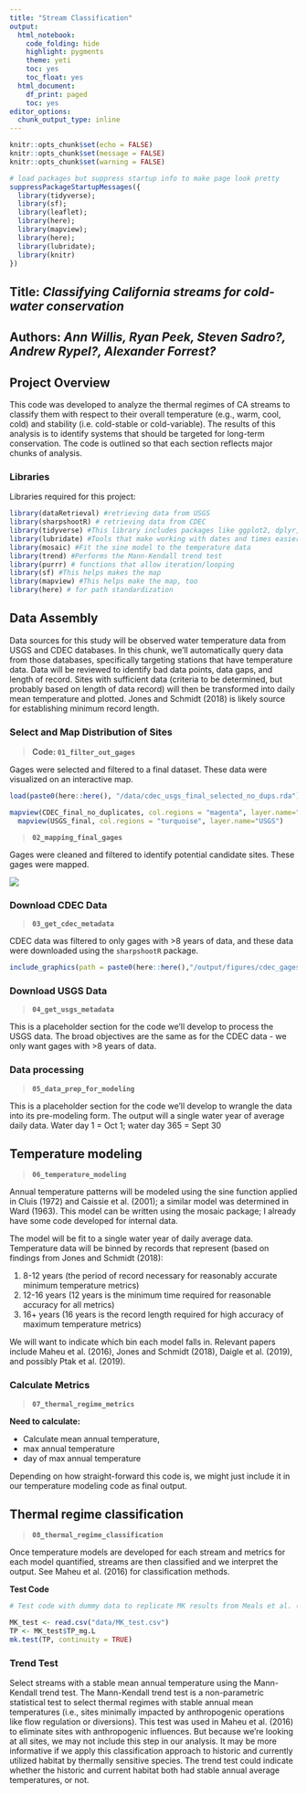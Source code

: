 ```yaml
---
title: "Stream Classification"
output:
  html_notebook:
    code_folding: hide
    highlight: pygments
    theme: yeti
    toc: yes
    toc_float: yes
  html_document:
    df_print: paged
    toc: yes
editor_options:
  chunk_output_type: inline
---
```



```r
knitr::opts_chunk$set(echo = FALSE)
knitr::opts_chunk$set(message = FALSE)
knitr::opts_chunk$set(warning = FALSE)

# load packages but suppress startup info to make page look pretty
suppressPackageStartupMessages({
  library(tidyverse);
  library(sf);
  library(leaflet);
  library(here);
  library(mapview);
  library(here);
  library(lubridate);
  library(knitr)
})

```

## Title: *Classifying California streams for cold-water conservation*

## Authors: ***Ann Willis**, Ryan Peek, Steven Sadro?, Andrew Rypel?, Alexander Forrest?*

## Project Overview

This code was developed to analyze the thermal regimes of CA streams to
classify them with respect to their overall temperature (e.g., warm, cool, cold) 
and stability (i.e. cold-stable or cold-variable). The results of this analysis is 
to identify systems that should be targeted for long-term conservation. 
The code is outlined so that each section reflects major chunks of analysis.

### Libraries

Libraries required for this project: 

```r

library(dataRetrieval) #retrieving data from USGS
library(sharpshootR) # retrieving data from CDEC
library(tidyverse) #This library includes packages like ggplot2, dplyr, and tidyr
library(lubridate) #Tools that make working with dates and times easier
library(mosaic) #Fit the sine model to the temperature data
library(trend) #Performs the Mann-Kendall trend test
library(purrr) # functions that allow iteration/looping
library(sf) #This helps makes the map
library(mapview) #This helps make the map, too
library(here) # for path standardization
```

## Data Assembly 

Data sources for this study will be observed water temperature data from USGS and CDEC databases. In this chunk, we'll automatically query data from those databases, specifically targeting stations that have temperature data. Data will be reviewed to identify bad data points, data gaps, and length of record. Sites with sufficient data (criteria to be determined, but probably based on length of data record) will then be transformed into daily mean temperature and plotted. Jones and Schmidt (2018) is likely source for establishing minimum record length.

### Select and Map Distribution of Sites 

 > **Code: `01_filter_out_gages`**
 
Gages were selected and filtered to a final dataset. These data were visualized on an interactive map.

```r

load(paste0(here::here(), "/data/cdec_usgs_final_selected_no_dups.rda"))

mapview(CDEC_final_no_duplicates, col.regions = "magenta", layer.name="CDEC")+
  mapview(USGS_final, col.regions = "turquoise", layer.name="USGS")

```

 > **`02_mapping_final_gages`**

Gages were cleaned and filtered to identify potential candidate sites. These gages were mapped.

![](../output/figures/all_gages_in_hyd_regions.png)


### Download CDEC Data

 > **`03_get_cdec_metadata`**

CDEC data was filtered to only gages with >8 years of data, and these data were downloaded using the `sharpshootR` package.

```r

include_graphics(path = paste0(here::here(),"/output/figures/cdec_gages_year_ranges_w_8yearsplus_by_interval.png"))

```


### Download USGS Data

 > **`04_get_usgs_metadata`**
 
This is a placeholder section for the code we'll develop to process the USGS data. The broad objectives are the same as for the CDEC data - we only want gages with >8 years of data.


### Data processing

 > **`05_data_prep_for_modeling`**
 
 This is a placeholder section for the code we'll develop to wrangle the data into its pre-modeling form. The output will a single water year of average daily data. Water day 1 = Oct 1; water day 365 = Sept 30

## Temperature modeling

 > **`06_temperature_modeling`**

Annual temperature patterns will be modeled using the sine function applied in Cluis (1972) and Caissie et al. (2001); a similar model was determined in Ward (1963). This model can be written using the mosaic package; I already have some code developed for internal data.

The model will be fit to a single water year of daily average data. Temperature data will be binned by records that represent (based on findings from Jones and Schmidt (2018):

 1. 8-12 years (the period of record necessary for reasonably accurate minimum temperature metrics)
 2. 12-16 years (12 years is the minimum time required for reasonable accuracy for all metrics)
 3. 16+ years (16 years is the record length required for high accuracy of maximum temperature metrics)

We will want to indicate which bin each model falls in. Relevant papers include Maheu et al. (2016), Jones and Schmidt (2018), Daigle et al. (2019), and possibly Ptak et al. (2019).

### Calculate Metrics

> **`07_thermal_regime_metrics`**

**Need to calculate:**

 - Calculate mean annual temperature, 
 - max annual temperature
 - day of max annual temperature
 
 Depending on how straight-forward this code is, we might just include it in our temperature modeling code as final output.

## Thermal regime classification

> **`08_thermal_regime_classification`**

Once temperature models are developed for each stream and metrics for each model quantified, streams are then classified and we interpret the output. See Maheu et al. (2016) for classification methods.

**Test Code**

```r

# Test code with dummy data to replicate MK results from Meals et al. (2011), example 2

MK_test <- read.csv("data/MK_test.csv")
TP <- MK_test$TP_mg.L
mk.test(TP, continuity = TRUE)
```

### Trend Test

Select streams with a stable mean annual temperature using the Mann-Kendall trend test. The Mann-Kendall trend test is a non-parametric statistical test to select thermal regimes with stable annual mean temperatures (i.e., sites minimally impacted by anthropogenic operations like flow regulation or diversions). This test was used in Maheu et al. (2016) to eliminate sites with anthropogenic influences. But because we're looking at all sites, we may not include this step in our analysis. It may be more informative if we apply this classification approach to historic and currently utilized habitat by thermally sensitive species. The trend test could indicate whether the historic and current habitat both had stable annual average temperatures, or not.


